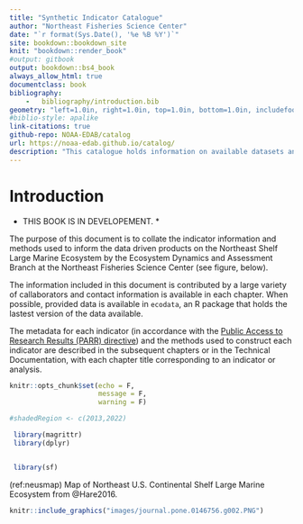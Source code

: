 ```yaml
---
title: "Synthetic Indicator Catalogue"
author: "Northeast Fisheries Science Center"
date: "`r format(Sys.Date(), '%e %B %Y')`"
site: bookdown::bookdown_site
knit: "bookdown::render_book"
#output: gitbook
output: bookdown::bs4_book
always_allow_html: true
documentclass: book
bibliography: 
    -   bibliography/introduction.bib
geometry: "left=1.0in, right=1.0in, top=1.0in, bottom=1.0in, includefoot"
#biblio-style: apalike
link-citations: true
github-repo: NOAA-EDAB/catalog
url: https://noaa-edab.github.io/catalog/
description: "This catalogue holds information on available datasets and indicators."
---
```


# Introduction {-}


* THIS BOOK IS IN DEVELOPEMENT. *



The purpose of this document is to collate the indicator information and methods used to inform the data driven products on the Northeast Shelf Large Marine Ecosystem by the Ecosystem Dynamics and Assessment Branch at the Northeast Fisheries Science Center (see figure, below). 

The information included in this document is contributed by a large variety of callaborators and contact information is available in each chapter. When possible, provided data is available in `ecodata`, an R package that holds the lastest version of the data available. 

The metadata for each indicator (in accordance with the [Public Access to Research Results (PARR) directive](http://obamawhitehouse.archives.gov/sites/default/files/microsites/ostp/ostp_public_access_memo_2013.pdf)) and the methods used to construct each indicator are described in the subsequent chapters or in the Technical Documentation, with each chapter title corresponding to an indicator or analysis.


```r
knitr::opts_chunk$set(echo = F,
                      message = F,
                      warning = F)

#shadedRegion <- c(2013,2022)

 library(magrittr)
 library(dplyr)


 library(sf)


```

(ref:neusmap) Map of Northeast U.S. Continental Shelf Large Marine Ecosystem from @Hare2016.

```r
knitr::include_graphics("images/journal.pone.0146756.g002.PNG")

```


